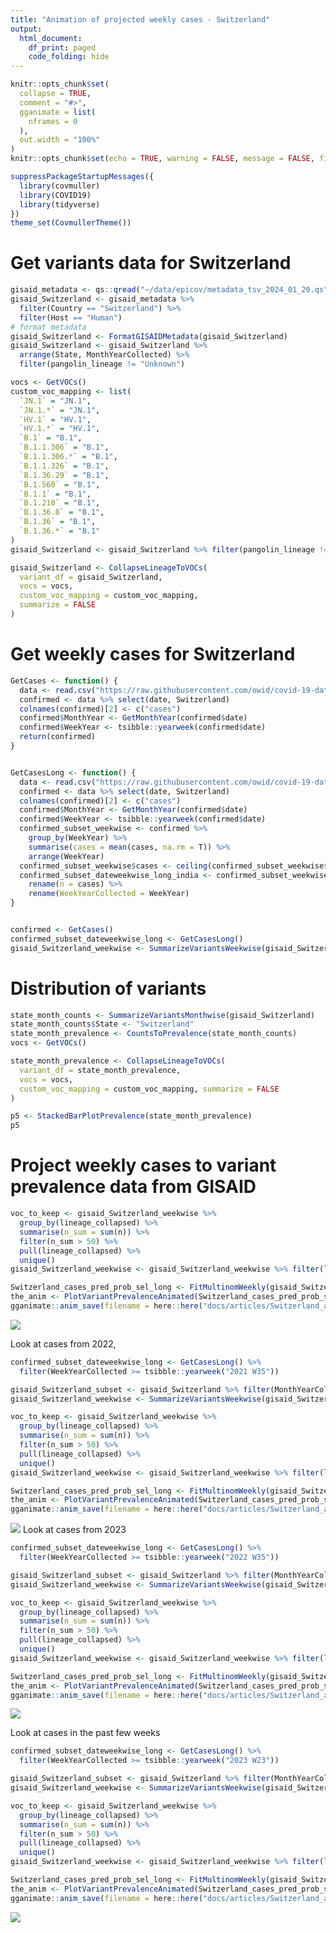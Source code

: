 ```yaml
---
title: "Animation of projected weekly cases - Switzerland"
output:
  html_document:
    df_print: paged
    code_folding: hide
---
```


```r
knitr::opts_chunk$set(
  collapse = TRUE,
  comment = "#>",
  gganimate = list(
    nframes = 0
  ),
  out.width = "100%"
)
knitr::opts_chunk$set(echo = TRUE, warning = FALSE, message = FALSE, fig.dim = c(12, 5))
```



```r
suppressPackageStartupMessages({
  library(covmuller)
  library(COVID19)
  library(tidyverse)
})
theme_set(CovmullerTheme())
```

# Get variants data for Switzerland

```r
gisaid_metadata <- qs::qread("~/data/epicov/metadata_tsv_2024_01_20.qs")
gisaid_Switzerland <- gisaid_metadata %>%
  filter(Country == "Switzerland") %>%
  filter(Host == "Human")
# format metadata
gisaid_Switzerland <- FormatGISAIDMetadata(gisaid_Switzerland)
gisaid_Switzerland <- gisaid_Switzerland %>%
  arrange(State, MonthYearCollected) %>%
  filter(pangolin_lineage != "Unknown")

vocs <- GetVOCs()
custom_voc_mapping <- list(
  `JN.1` = "JN.1",
  `JN.1.*` = "JN.1",
  `HV.1` = "HV.1",
  `HV.1.*` = "HV.1",
  `B.1` = "B.1",
  `B.1.1.306` = "B.1",
  `B.1.1.306.*` = "B.1",
  `B.1.1.326` = "B.1",
  `B.1.36.29` = "B.1",
  `B.1.560` = "B.1",
  `B.1.1` = "B.1",
  `B.1.210` = "B.1",
  `B.1.36.8` = "B.1",
  `B.1.36` = "B.1",
  `B.1.36.*` = "B.1"
)
gisaid_Switzerland <- gisaid_Switzerland %>% filter(pangolin_lineage != "None")

gisaid_Switzerland <- CollapseLineageToVOCs(
  variant_df = gisaid_Switzerland,
  vocs = vocs,
  custom_voc_mapping = custom_voc_mapping,
  summarize = FALSE
)
```

# Get weekly cases for Switzerland

```r
GetCases <- function() {
  data <- read.csv("https://raw.githubusercontent.com/owid/covid-19-data/master/public/data/cases_deaths/new_cases.csv")
  confirmed <- data %>% select(date, Switzerland)
  colnames(confirmed)[2] <- c("cases")
  confirmed$MonthYear <- GetMonthYear(confirmed$date)
  confirmed$WeekYear <- tsibble::yearweek(confirmed$date)
  return(confirmed)
}


GetCasesLong <- function() {
  data <- read.csv("https://raw.githubusercontent.com/owid/covid-19-data/master/public/data/cases_deaths/new_cases.csv")
  confirmed <- data %>% select(date, Switzerland)
  colnames(confirmed)[2] <- c("cases")
  confirmed$MonthYear <- GetMonthYear(confirmed$date)
  confirmed$WeekYear <- tsibble::yearweek(confirmed$date)
  confirmed_subset_weekwise <- confirmed %>%
    group_by(WeekYear) %>%
    summarise(cases = mean(cases, na.rm = T)) %>%
    arrange(WeekYear)
  confirmed_subset_weekwise$cases <- ceiling(confirmed_subset_weekwise$cases)
  confirmed_subset_dateweekwise_long_india <- confirmed_subset_weekwise %>%
    rename(n = cases) %>%
    rename(WeekYearCollected = WeekYear)
}


confirmed <- GetCases()
confirmed_subset_dateweekwise_long <- GetCasesLong()
gisaid_Switzerland_weekwise <- SummarizeVariantsWeekwise(gisaid_Switzerland)
```


# Distribution of variants



```r
state_month_counts <- SummarizeVariantsMonthwise(gisaid_Switzerland)
state_month_counts$State <- "Switzerland"
state_month_prevalence <- CountsToPrevalence(state_month_counts)
vocs <- GetVOCs()

state_month_prevalence <- CollapseLineageToVOCs(
  variant_df = state_month_prevalence,
  vocs = vocs,
  custom_voc_mapping = custom_voc_mapping, summarize = FALSE
)

p5 <- StackedBarPlotPrevalence(state_month_prevalence)
p5
```


# Project weekly cases to variant prevalence data from GISAID

```r
voc_to_keep <- gisaid_Switzerland_weekwise %>%
  group_by(lineage_collapsed) %>%
  summarise(n_sum = sum(n)) %>%
  filter(n_sum > 50) %>%
  pull(lineage_collapsed) %>%
  unique()
gisaid_Switzerland_weekwise <- gisaid_Switzerland_weekwise %>% filter(lineage_collapsed %in% voc_to_keep)

Switzerland_cases_pred_prob_sel_long <- FitMultinomWeekly(gisaid_Switzerland_weekwise, confirmed_subset_dateweekwise_long)
the_anim <- PlotVariantPrevalenceAnimated(Switzerland_cases_pred_prob_sel_long, title = "Estimated cases (weekly average) in Switzerland by variant", caption = "**Source: gisaid.org and ourworldindata.org/coronavirus**<br>", date_breaks = "100 days")
gganimate::anim_save(filename = here::here("docs/articles/Switzerland_animated.gif"), animation = the_anim)
```

![](Switzerland_animated.gif)

Look at cases from 2022,

```r
confirmed_subset_dateweekwise_long <- GetCasesLong() %>%
  filter(WeekYearCollected >= tsibble::yearweek("2021 W35"))

gisaid_Switzerland_subset <- gisaid_Switzerland %>% filter(MonthYearCollected > "Oct 2021")
gisaid_Switzerland_weekwise <- SummarizeVariantsWeekwise(gisaid_Switzerland_subset)

voc_to_keep <- gisaid_Switzerland_weekwise %>%
  group_by(lineage_collapsed) %>%
  summarise(n_sum = sum(n)) %>%
  filter(n_sum > 50) %>%
  pull(lineage_collapsed) %>%
  unique()
gisaid_Switzerland_weekwise <- gisaid_Switzerland_weekwise %>% filter(lineage_collapsed %in% voc_to_keep)

Switzerland_cases_pred_prob_sel_long <- FitMultinomWeekly(gisaid_Switzerland_weekwise, confirmed_subset_dateweekwise_long)
the_anim <- PlotVariantPrevalenceAnimated(Switzerland_cases_pred_prob_sel_long, title = "Estimated cases (weekly average) in Switzerland by variant", caption = "**Source: gisaid.org and ourworldindata.org/coronavirus**<br>", date_breaks = "100 days")
gganimate::anim_save(filename = here::here("docs/articles/Switzerland_animated_2021.gif"), animation = the_anim)
```

![](Switzerland_animated_2021.gif)
Look at cases from 2023

```r
confirmed_subset_dateweekwise_long <- GetCasesLong() %>%
  filter(WeekYearCollected >= tsibble::yearweek("2022 W35"))

gisaid_Switzerland_subset <- gisaid_Switzerland %>% filter(MonthYearCollected > "October 2022")
gisaid_Switzerland_weekwise <- SummarizeVariantsWeekwise(gisaid_Switzerland_subset)

voc_to_keep <- gisaid_Switzerland_weekwise %>%
  group_by(lineage_collapsed) %>%
  summarise(n_sum = sum(n)) %>%
  filter(n_sum > 50) %>%
  pull(lineage_collapsed) %>%
  unique()
gisaid_Switzerland_weekwise <- gisaid_Switzerland_weekwise %>% filter(lineage_collapsed %in% voc_to_keep)

Switzerland_cases_pred_prob_sel_long <- FitMultinomWeekly(gisaid_Switzerland_weekwise, confirmed_subset_dateweekwise_long)
the_anim <- PlotVariantPrevalenceAnimated(Switzerland_cases_pred_prob_sel_long, title = "Estimated cases (weekly average) in Switzerland by variant", caption = "**Source: gisaid.org and ourworldindata.org/coronavirus**<br>")
gganimate::anim_save(filename = here::here("docs/articles/Switzerland_animated_2023.gif"), animation = the_anim)
```

![](Switzerland_animated_2023.gif)



Look at cases in the past few weeks

```r
confirmed_subset_dateweekwise_long <- GetCasesLong() %>%
  filter(WeekYearCollected >= tsibble::yearweek("2023 W23"))

gisaid_Switzerland_subset <- gisaid_Switzerland %>% filter(MonthYearCollected > "June 2023")
gisaid_Switzerland_weekwise <- SummarizeVariantsWeekwise(gisaid_Switzerland_subset)

voc_to_keep <- gisaid_Switzerland_weekwise %>%
  group_by(lineage_collapsed) %>%
  summarise(n_sum = sum(n)) %>%
  filter(n_sum > 50) %>%
  pull(lineage_collapsed) %>%
  unique()
gisaid_Switzerland_weekwise <- gisaid_Switzerland_weekwise %>% filter(lineage_collapsed %in% voc_to_keep)

Switzerland_cases_pred_prob_sel_long <- FitMultinomWeekly(gisaid_Switzerland_weekwise, confirmed_subset_dateweekwise_long)
the_anim <- PlotVariantPrevalenceAnimated(Switzerland_cases_pred_prob_sel_long, title = "Estimated cases (weekly average) in Switzerland by variant", caption = "**Source: gisaid.org and ourworldindata.org/coronavirus**<br>")
gganimate::anim_save(filename = here::here("docs/articles/Switzerland_animated_2024.gif"), animation = the_anim)
```
![](Switzerland_animated_2024.gif)
